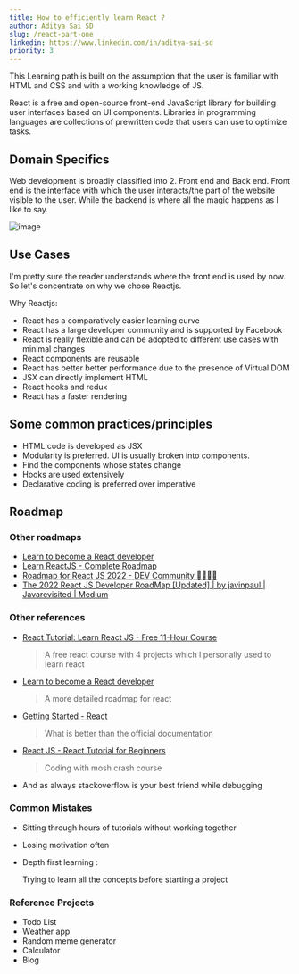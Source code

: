 ```yaml
---
title: How to efficiently learn React ?
author: Aditya Sai SD
slug: /react-part-one
linkedin: https://www.linkedin.com/in/aditya-sai-sd
priority: 3
---
```


This Learning path is built on the assumption that the user is familiar with HTML and CSS and with a working knowledge of JS.

React is a free and open-source front-end JavaScript library for building user interfaces based on UI components. Libraries in programming languages are collections of prewritten code that users can use to optimize tasks.

## Domain Specifics

Web development is broadly classified into 2. Front end and Back end. Front end is the interface with which the user interacts/the part of the website visible to the user. While the backend is where all the magic happens as I like to say.

![image](https://user-images.githubusercontent.com/121488288/218552344-e5aa17cf-5d2c-4785-9a50-f659e027a6a6.png)

## Use Cases

I'm pretty sure the reader understands where the front end is used by now. So let's concentrate on why we chose Reactjs.

Why Reactjs:

- React has a comparatively easier learning curve
- React has a large developer community and is supported by Facebook
- React is really flexible and can be adopted to different use cases with minimal changes
- React components are reusable
- React has better better performance due to the presence of Virtual DOM
- JSX can directly implement HTML
- React hooks and redux
- React has a faster rendering

## Some common practices/principles

- HTML code is developed as JSX
- Modularity is preferred. UI is usually broken into components.
- Find the components whose states change
- Hooks are used extensively
- Declarative coding is preferred over imperative

## Roadmap

### Other roadmaps

- [Learn to become a React developer](https://roadmap.sh/react)
- [Learn ReactJS - Complete Roadmap](https://www.freecodecamp.org/news/react-fundamentals-for-beginners/)
- [Roadmap for React JS 2022 - DEV Community 👩‍💻👨‍💻](https://dev.to/digvijayjadhav98/roadmap-for-react-js-2022-4ccn)
- [The 2022 React JS Developer RoadMap [Updated] | by javinpaul | Javarevisited | Medium](https://medium.com/javarevisited/the-2019-react-js-developer-roadmap-9a8e290b8a56)

### Other references

- [React Tutorial: Learn React JS - Free 11-Hour Course](https://scrimba.com/learn/learnreact)
  > A free react course with 4 projects which I personally used to learn react
- [Learn to become a React developer](https://roadmap.sh/react)
  > A more detailed roadmap for react
- [Getting Started - React](https://reactjs.org/docs/getting-started.html)
  > What is better than the official documentation
- [React JS - React Tutorial for Beginners](https://www.youtube.com/watch?v=Ke90Tje7VS0)
  > Coding with mosh crash course
- And as always stackoverflow is your best friend while debugging

### Common Mistakes

- Sitting through hours of tutorials without working together
- Losing motivation often
- Depth first learning :

  Trying to learn all the concepts before starting a project

### Reference Projects

- Todo List
- Weather app
- Random meme generator
- Calculator
- Blog

